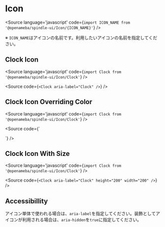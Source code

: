 
# Icon

<Meta title="Icon" component={Clock} />

<Source
  language='javascript'
  code={`import ICON_NAME from '@openameba/spindle-ui/Icon/{ICON_NAME}'`}
/>

※ `ICON_NAME`はアイコンの名前です。利用したいアイコンの名前を指定してください。

## Clock Icon

<Source
  language='javascript'
  code={`import Clock from '@openameba/spindle-ui/Icon/Clock'`}
/>

<Preview withSource="open">
  <Story name="Clock Icon">
    <Clock aria-label="Clock" />
  </Story>
</Preview>

<Source
  code={`
<Clock aria-label="Clock" />
  `}
/>

## Clock Icon Overriding Color

<Source
  language='javascript'
  code={`import Clock from '@openameba/spindle-ui/Icon/Clock'`}
/>

<Preview withSource="open">
  <Story name="Clock Icon Overriding Color">
    <p style={{ color: 'green' }}>
      <Clock aria-label="Clock" />
    </p>
  </Story>
</Preview>

<Source
  code={`
<p style={{ color: 'green' }}>
  <Clock aria-label="Clock" />
</p>
  `}
/>

## Clock Icon With Size

<Source
  language='javascript'
  code={`import Clock from '@openameba/spindle-ui/Icon/Clock'`}
/>

<Preview withSource="open">
  <Story name="Clock Icon Overriding Size">
    <Clock aria-label="Clock" height="200" width="200" />
  </Story>
</Preview>

<Source
  code={`
<Clock aria-label="Clock" height="200" width="200" />
  `}
/>

## Accessibillity

アイコン単体で使われる場合は、`aria-label`を指定してください。装飾としてアイコンが利用される場合は、`aria-hidden`を`true`に指定してください。
